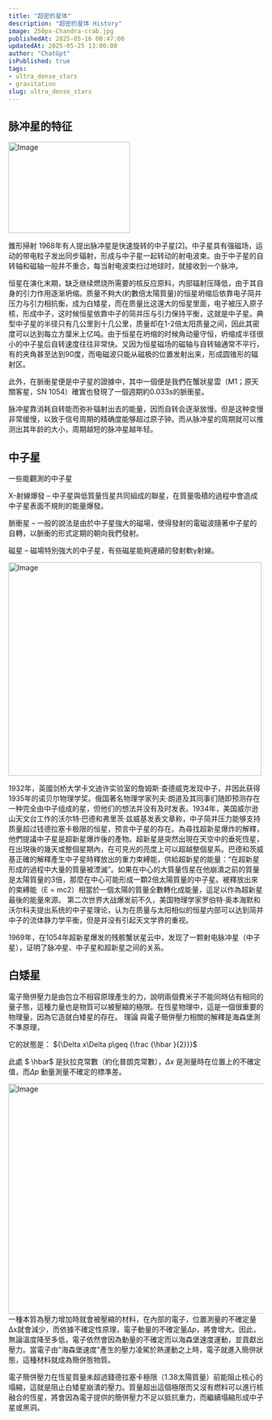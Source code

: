 ```yaml
---
title: "超密的星体"
description: "超密的星体 History"
image: 250px-Chandra-crab.jpg
publishedAt: 2025-05-16 00:47:00
updatedAt: 2025-05-25 13:00:00
author: "ChatGpt"
isPublished: true
tags:
- ultra_dense_stars
- gravitation
slug: ultra_dense_stars
---
```


## 脉冲星的特征

 <Image
  src="/blogs/Pulsar_schematic.svg-feae1bc7.png"
  width="240"
  height="180"
  alt="Image"
  sizes="100vw"
/>

 錐形掃射 1968年有人提出脉冲星是快速旋转的中子星[2]。中子星具有强磁场，运动的带电粒子发出同步辐射，形成与中子星一起转动的射电波束。由于中子星的自转轴和磁轴一般并不重合，每当射电波束扫过地球时，就接收到一个脉冲。

恒星在演化末期，缺乏继续燃烧所需要的核反应原料，内部辐射压降低，由于其自身的引力作用逐渐坍缩。质量不夠大(約數倍太陽質量)的恒星坍缩后依靠电子简并压力与引力相抗衡，成为白矮星，而在质量比这還大的恒星里面，电子被压入原子核，形成中子，这时候恒星依靠中子的简并压与引力保持平衡，这就是中子星。典型中子星的半径只有几公里到十几公里，质量却在1-2倍太阳质量之间，因此其密度可以达到每立方厘米上亿吨。由于恒星在坍缩的时候角动量守恒，坍缩成半径很小的中子星后自转速度往往非常快。又因为恒星磁场的磁轴与自转轴通常不平行，有的夹角甚至达到90度，而电磁波只能从磁极的位置发射出来，形成圆锥形的辐射区。

此外，在脈衝星便是中子星的證據中，其中一個便是我們在蟹狀星雲（M1；原天關客星，SN 1054）確實也發現了一個週期約0.033s的脈衝星。

脉冲星靠消耗自转能而弥补辐射出去的能量，因而自转会逐渐放慢。但是这种变慢非常缓慢，以致于信号周期的精确度能够超过原子钟。而从脉冲星的周期就可以推测出其年龄的大小，周期越短的脉冲星越年轻。

## 中子星 

 一些能觀測的中子星

 X-射線爆發 – 中子星與低質量恆星共同組成的聯星，在質量吸積的過程中會造成中子星表面不規則的能量爆發。

脈衝星 – 一般的說法是由於中子星強大的磁場，使得發射的電磁波隨著中子星的自轉，以脈衝的形式定期的朝向我們發射。

磁星 – 磁場特別強大的中子星，有些磁星能夠連續的發射軟γ射線。

 <Image
  src="/blogs/neutron-star-magnetic-field-4de07477.jpg"
  width="500"
  height="421"
  alt="Image"
  sizes="100vw"
/> 

1932年，英國剑桥大学卡文迪许实验室的詹姆斯·查德威克发现中子，并因此获得1935年的诺贝尔物理学奖。俄国著名物理学家列夫·朗道及其同事们随即预测存在一种完全由中子组成的星，但他们的想法并没有及时发表。1934年，美国威尔逊山天文台工作的沃尔特·巴德和弗里茨·兹威基发表文章称，中子简并压力能够支持质量超过钱德拉塞卡极限的恒星，预言中子星的存在。為尋找超新星爆炸的解釋，他們提議中子星是超新星爆炸後的產物。超新星是突然出現在天空中的垂死恆星，在出現後的幾天或整個星期內，在可見光的亮度上可以超越整個星系。巴德和茨威基正確的解釋產生中子星時釋放出的重力束縛能，供給超新星的能量：“在超新星形成的過程中大量的質量被湮滅”。如果在中心的大質量恆星在他崩潰之前的質量是太陽質量的3倍，那麼在中心可能形成一顆2倍太陽質量的中子星。被釋放出來的束縛能（E = mc2）相當於一個太陽的質量全數轉化成能量，這足以作為超新星最後的能量來源。 第二次世界大战爆发前不久，美国物理学家罗伯特·奥本海默和沃尔科夫提出系统的中子星理论，认为在质量与太阳相似的恒星内部可以达到简并中子的流体静力学平衡，但是并没有引起天文学界的重视。

1969年，在1054年超新星爆发的残骸蟹状星云中，发现了一颗射电脉冲星（中子星），证明了脉冲星、中子星和超新星之间的关系。

## 白矮星 
 電子簡併壓力是由包立不相容原理產生的力，說明兩個費米子不能同時佔有相同的量子態，這種力量也是物質可以被壓縮的極限。在恆星物理中，這是一個很重要的物理量，因為它造就白矮星的存在。 理論 與電子簡併壓力相關的解釋是海森堡測不準原理，

它的狀態是： ${\Delta x\Delta p\geq {\frac {\hbar }{2}}}$

此處 $ \hbar$ 是狄拉克常數（約化普朗克常數），$\Delta x$ 是測量時在位置上的不確定值，而$\Delta p$ 動量測量不確定的標準差。


 <Image
  src="/blogs/WhiteDwarf.gif"
  width="605"
  height="454"
  alt="Image"
  sizes="100vw"
/>
一種本質為壓力增加時就會被壓縮的材料，在內部的電子，位置測量的不確定量Δx就會減少，而依據不確定性原理，電子動量的不確定量$\Delta p$，將會增大。因此，無論溫度降至多低，電子依然會因為動量的不確定而以海森堡速度運動，並貢獻出壓力。當電子由"海森堡速度"產生的壓力凌駕於熱運動之上時，電子就進入簡併狀態，這種材料就成為簡併態物質。

電子簡併壓力在恆星質量未超過錢德拉塞卡極限（1.38太陽質量）前能阻止核心的塌縮，這就是阻止白矮星崩潰的壓力。質量超出這個極限而又沒有燃料可以進行核融合的恆星，將會因為電子提供的簡併壓力不足以抵抗重力，而繼續塌縮形成中子星或黑洞。

 
